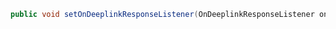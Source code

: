 ```java
public void setOnDeeplinkResponseListener(OnDeeplinkResponseListener onDeeplinkResponseListener)
```
